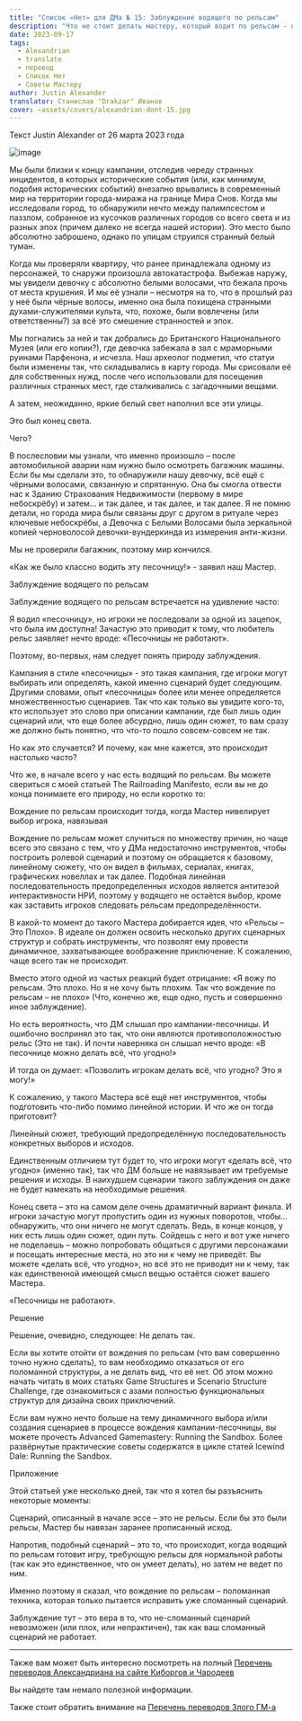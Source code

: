 ```yaml
---
title: "Список «Нет» для ДМа № 15: Заблуждение водящего по рельсам"
description: "Что не стоит делать мастеру, который водит по рельсам - перевод статьи Александриана #alexandrian #railroading #gmtips"
date: 2023-09-17
tags:
  - Alexandrian
  - translate
  - перевод
  - Список Нет
  - Советы Мастеру
author: Justin Alexander
translator: Станислав "Drakzar" Иванов
cover: ~assets/covers/alexandrian-dont-15.jpg
---
```

Текст Justin Alexander от 26 марта 2023 года

![image](https://cyborgsandmages.com/images/alexandrian-dont-15.jpg)

Мы были близки к концу кампании, отследив череду странных инцидентов, в которых исторические события (или, как минимум, подобия исторических событий) внезапно врывались в современный мир на территории города-миража на границе Мира Снов. Когда мы исследовали город, то обнаружили нечто между палимпсестом и паззлом, собранное из кусочков различных городов со всего света и из разных эпох (причем далеко не всегда нашей истории). Это место было абсолютно заброшено, однако по улицам струился странный белый туман.

Когда мы проверяли квартиру, что ранее принадлежала одному из персонажей, то снаружи произошла автокатастрофа. Выбежав наружу, мы увидели девочку с абсолютно белыми волосами, что бежала прочь от места крушения. И мы её узнали – несмотря на то, что в прошлый раз у неё были чёрные волосы, именно она была похищена странными духами-служителями культа, что, похоже, были вовлечены (или ответственны?) за всё это смешение странностей и эпох.

Мы погнались за ней и так добрались до Британского Национального Музея (или его копии?), где девочка забежала в зал с мраморными руинами Парфенона, и исчезла. Наш археолог подметил, что статуи были изменены так, что складывались в карту города. Мы срисовали её для собственных нужд, после чего использовали для посещения различных странных мест, где сталкивались с загадочными вещами.

А затем, неожиданно, яркие белый свет наполнил все эти улицы.

Это был конец света.

Чего?

В послесловии мы узнали, что именно произошло – после автомобильной аварии нам нужно было осмотреть багажник машины. Если бы мы сделали это, то обнаружили нашу девочку, всё ещё с чёрными волосами, связанную и спрятанную. Она бы смогла отвести нас к Зданию Страхования Недвижимости (первому в мире небоскрёбу) и затем… и так далее, и так далее, и так далее. Я не помню детали, но города мира были связаны друг с другом в ритуале через ключевые небоскрёбы, а Девочка с Белыми Волосами была зеркальной копией черноволосой девочки-вундеркинда из измерения анти-жизни.

Мы не проверили багажник, поэтому мир кончился.

«Как же было классно водить эту песочницу!» - заявил наш Мастер.

Заблуждение водящего по рельсам

Заблуждение водящего по рельсам встречается на удивление часто:

Я водил «песочницу», но игроки не последовали за одной из зацепок, что была им доступна!
Зачастую это приводит к тому, что любитель рельс заявляет нечто вроде: «Песочницы не работают».

Поэтому, во-первых, нам следует понять природу заблуждения.

Кампания в стиле «песочницы» - это такая кампания, где игроки могут выбирать или определять, какой именно сценарий будет следующим. Другими словами, опыт «песочницы» более или менее определяется множественностью сценариев. Так что как только вы увидите кого-то, кто использует это слово при описании кампании, где был лишь один сценарий или, что еще более абсурдно, лишь один сюжет, то вам сразу же должно быть понятно, что что-то пошло совсем-совсем не так.

Но как это случается? И почему, как мне кажется, это происходит настолько часто?

Что же, в начале всего у нас есть водящий по рельсам. Вы можете свериться с моей статьей The Railroading Manifesto, если вы не до конца понимаете его природу, но если коротко то:

Вождение по рельсам происходит тогда, когда Мастер нивелирует выбор игрока, навязывая

Вождение по рельсам может случиться по множеству причин, но чаще всего это связано с тем, что у ДМа недостаточно инструментов, чтобы построить ролевой сценарий и поэтому он обращается к базовому, линейному сюжету, что он видел в фильмах, сериалах, книгах, графических новеллах и так далее. Подобная линейная последовательность предопределенных исходов является антитезой интерактивности НРИ, поэтому у водящего не остаётся выбор, кроме как заставить игроков следовать рельсам предопределённости.

В какой-то момент до такого Мастера добирается идея, что «Рельсы – Это Плохо». В идеале он должен освоить несколько других сценарных структур и собрать инструменты, что позволят ему провести динамичное, захватывающее воображение приключение. К сожалению, чаще всего так не происходит.

Вместо этого одной из частых реакций будет отрицание: «Я вожу по рельсам. Это плохо. Но я не хочу быть плохим. Так что вождение по рельсам – не плохо» (Что, конечно же, еще одно, пусть и совершенно иное заблуждение).

Но есть вероятность, что ДМ слышал про кампании-песочницы. И ошибочно воспринял это так, что они являются противоположностью рельс (Это не так). И почти наверняка он слышал нечто вроде: «В песочнице можно делать всё, что угодно!»

И тогда он думает: «Позволить игрокам делать всё, что угодно? Это я могу!»

К сожалению, у такого Мастера всё ещё нет инструментов, чтобы подготовить что-либо помимо линейной истории. И что же он тогда приготовит?

Линейный сюжет, требующий предопределённую последовательность конкретных выборов и исходов.

Единственным отличием тут будет то, что игроки могут «делать всё, что угодно» (именно так), так что ДМ больше не навязывает им требуемые решения и исходы. В наихудшем сценарии такого заблуждения он даже не будет намекать на необходимые решения.

Конец света – это на самом деле очень драматичный вариант финала. И игроки зачастую могут пропустить один из нужных поворотов, чтобы…обнаружить, что они ничего не могут сделать. Ведь, в конце концов, у них есть лишь один сюжет, один путь. Сойдешь с него и вот уже ничего не поделаешь – можно попробовать общаться с другими персонажами и посещать интересные места, но это ни к чему не приведёт. Вы можете «делать всё, что угодно», но всё это не приводит ни к чему, так как единственной имеющей смысл вещью остаётся сюжет вашего Мастера.

«Песочницы не работают».

Решение

Решение, очевидно, следующее: Не делать так.

Если вы хотите отойти от вождения по рельсам (что вам совершенно точно нужно сделать), то вам необходимо отказаться от его поломанной структуры, а не делать вид, что её нет. Об этом можно начать читать в моих статьях Game Structures и Scenario Structure Challenge, где ознакомиться с азами полностью функциональных структур для дизайна своих приключений.

Если вам нужно нечто больше на тему динамичного выбора и/или создания сценариев в процессе вождения кампании-песочницы, вы можете прочесть Advanced Gamemastery: Running the Sandbox. Более развёрнутые практические советы содержатся в цикле статей Icewind Dale: Running the Sandbox.

Приложение

Этой статьей уже несколько дней, так что я хотел бы разъяснить некоторые моменты:

Сценарий, описанный в начале эссе – это не рельсы. Если бы это были рельсы, Мастер бы навязан заранее прописанный исход.

Напротив, подобный сценарий – это то, что происходит, когда водящий по рельсам готовит игру, требующую рельсы для нормальной работы (так как это единственное, что он умеет делать), но затем не ведет по ним.

Именно поэтому я сказал, что вождение по рельсам – поломанная техника, которая только пытается исправить уже сломанный сценарий.

Заблуждение тут – это вера в то, что не-сломанный сценарий невозможен (или плох, или непрактичен), так как ваш сломанный сценарий не работает.


---

Также вам может быть интересно посмотреть на полный 
[Перечень переводов Александриана на сайте Киборгов и Чародеев](https://cyborgsandmages.com/posts/translations/alexandrian-index)

Вы найдете там немало полезной информации.

Также стоит обратить внимание на [Перечень переводов Злого ГМ-а](https://cyborgsandmages.com/posts/translations/angrygm-index)

